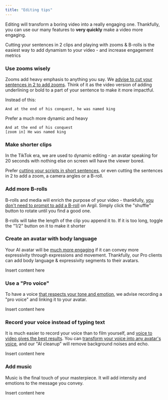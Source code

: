 ```yaml
---
title: "Editing tips"
---
```


Editing will transform a boring video into a really engaging one. Thankfully, you can use our many features to **very quickly** make a video more engaging.

<Tip>
  Cutting your sentences in 2 clips and playing with zooms & B-rolls is the easiest way to add dynamism to your video - and increase engagement metrics
</Tip>

### Use zooms wisely

Zooms add heavy emphasis to anything you say. We <u>advise to cut your sentences in 2 to add zooms</u>. Think of it as the video version of adding underlining or bold to a part of your sentence to make it more impactful.&#x20;

Instead of this:

```
And at the end of his conquest, he was named king
```

Prefer a much more dynamic and heavy

```
And at the end of his conquest
[zoom in] He was named king
```

### Make shorter clips&#x20;

In the TikTok era, we are used to dynamic editing - an avatar speaking for 20 seconds with nothing else on screen will have the viewer bored.&#x20;

Prefer <u>cutting your scripts in short sentences</u>, or even cutting the sentences in 2 to add a zoom, a camera angles or a B-roll.&#x20;

### Add more B-rolls

B-rolls and media will enrich the purpose of your video - thankfully, <u>you don't need to prompt to add a B-roll</u> on Argil. Simply click the "shuffle" button to rotate until you find a good one.&#x20;

<Note>
  B-rolls will take the length of the clip you append it to. If it is too long, toggle the "1/2" button on it to make it shorter&#x20;
</Note>

### Create an avatar with body language

Your AI avatar will be <u>much more engaging</u> if it can convey more expressivity through expressions and movement. Thankfully, our Pro clients can add body language & expressivity segments to their avatars.

<Card title="Body language" icon="bolt" horizontal={1}>
  Insert content here
</Card>

### Use a "Pro voice"

To have a voice <u>that respects your tone and emotion</u>, we advise recording a "pro voice" and linking it to your avatar.

<Card title="New Card" icon="microphone" horizontal={1}>
  Insert content here
</Card>

### Record your voice instead of typing text

It is much easier to record your voice than to film yourself, and <u>voice to video gives the best results</u>. You can <u>transform your voice into any avatar's voice</u>, and our "AI cleanup" will remove background noises and echo.&#x20;

<Card title="Record your voice" icon="volume" horizontal={1}>
  Insert content here
</Card>

### Add music

Music is the final touch of your masterpiece. It will add intensity and emotions to the message you convey.&#x20;

<Card title="Music" icon="music" horizontal={1}>
  Insert content here
</Card>